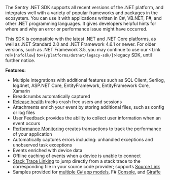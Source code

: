 The Sentry .NET SDK supports all recent versions of the .NET platform, and integrates well with a variety of popular frameworks and packages in the ecosystem. You can use it with applications written in C#, VB.NET, F#, and other .NET programming languages. It gives developers helpful hints for where and why an error or performance issue might have occurred.

This <PlatformLink to="/compatibility/">SDK is compatible</PlatformLink> with the latest .NET and .NET Core platforms, as well as .NET Standard 2.0 and .NET Framework 4.6.1 or newer. For older versions, such as .NET Framework 3.5, you may continue to use our <Link rel={`nofollow`} to={`/platforms/dotnet/legacy-sdk/`}>legacy SDK</Link>, until further notice.

**Features:**

- Multiple integrations with additional features such as <PlatformLink to="/performance/instrumentation/automatic-instrumentation/#sqlclient-integration">SQL Client</PlatformLink>, Serilog, log4net, ASP.NET Core, EntityFramework, <PlatformLink to="/performance/instrumentation/automatic-instrumentation/#entity-framework-core-integration">EntityFramework Core</PlatformLink>, Xamarin
- <PlatformLink to="/usage/events/enriching-events/breadcrumbs/#automatic-breadcrumbs">
    Breadcrumbs automatically
  </PlatformLink> captured
- [Release health](/product/releases/health/) tracks crash free users and sessions
- <PlatformLink to="/usage/events/enriching-events/attachments/">Attachments</PlatformLink> enrich
  your event by storing additional files, such as config or log files
- <PlatformLink to="/usage/events/enriching-events/user-feedback/">
    User Feedback
  </PlatformLink> provides the ability to collect user information when an event
  occurs
- [Performance Monitoring](/product/performance/) creates transactions to track the performance of your application
- Automatically captures errors including: unhandled exceptions and unobserved task exceptions
- Events <PlatformLink to="/usage/events/enriching-events/context/">enriched</PlatformLink> with device data
- Offline caching of events when a device is unable to connect
- [Stack Trace Linking](/product/integrations/integration-platform/ui-components/stacktrace-link/) to jump directly from a stack trace to the corresponding file in your source code provider; supports [Source Link](https://learn.microsoft.com/en-us/dotnet/standard/library-guidance/sourcelink)
- Samples provided for [multiple C# app models](https://github.com/getsentry/sentry-dotnet/tree/main/samples),
  F# [Console](https://github.com/sentry-demos/fsharp), and [Giraffe](https://github.com/sentry-demos/giraffe)
